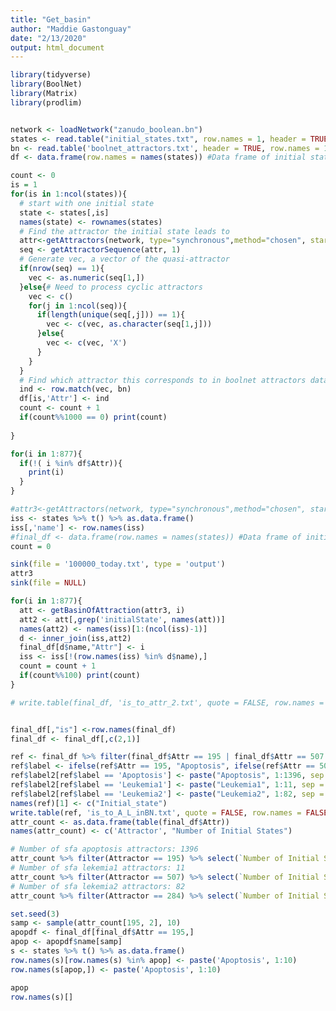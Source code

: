 ```yaml
---
title: "Get_basin"
author: "Maddie Gastonguay"
date: "2/13/2020"
output: html_document
---
```


```r
library(tidyverse)
library(BoolNet)
library(Matrix)
library(prodlim)


network <- loadNetwork("zanudo_boolean.bn")
states <- read.table("initial_states.txt", row.names = 1, header = TRUE) %>%t() %>%as.data.frame() # Dataframe of initial states
bn <- read.table('boolnet_attractors.txt', header = TRUE, row.names = 1) # Dataframe of attractors resulting from initial states
df <- data.frame(row.names = names(states)) #Data frame of initial states and corresponding attractors
```


<!-- ```{r} -->
<!-- count <- 0 -->
<!-- for(is in 1:ncol(states)){ -->
<!--   # start with one initial state -->
<!--   state <- states[,is] -->
<!--   names(state) <- rownames(states) -->
<!--   # Find the attractor the initial state leads to -->
<!--   attr<-getAttractors(network, type="synchronous",method="chosen", startStates=list(state),returnTable = TRUE) -->
<!--   sink('basins_of_boolean/temp.txt') -->
<!--   print(attr) -->
<!--   sink(file = NULL) -->

<!--   # Read in attractor and manipulate to get it as a vector -->
<!--   lines <- readLines('basins_of_boolean/temp.txt') -->
<!--   n = 1 -->
<!--   l <- list() -->
<!--   i = 1 -->
<!--   for(line in lines){ -->
<!--     if(substr(trimws(line), 1,1) == '1' | substr(trimws(line), 1,1) =='0'){ -->
<!--       t <- unlist(strsplit(trimws(lines[n]), " "))[1] -->
<!--       l[i] <- t -->
<!--       i = i +1 -->
<!--     } -->
<!--     n = n + 1 -->
<!--   } -->

<!--   # Generate vec, a vector of the quasi-attractor -->
<!--   if(length(l) == 1){ -->
<!--     vec <- as.numeric(unlist(strsplit(as.character(l[1]), ""))) -->
<!--   }else{# Need to process cyclic attractors -->
<!--     vec <- c() -->
<!--     for(j in 1:60){ -->
<!--       temp <- c() -->
<!--       for(k in 1:length(l)){ -->
<!--         l2 <- as.numeric(unlist(strsplit(as.character(l[k]), ""))) -->
<!--         temp <- c(temp, l2[j]) -->
<!--       } -->
<!--       if(length(unique(temp)) == 1){ -->
<!--         vec <- c(vec, as.character(temp[1])) -->
<!--       }else{ -->
<!--         vec <- c(vec, 'X') -->
<!--       } -->
<!--     } -->

<!--   # Find which attractor this corresponds to in boolnet attractors dataframe -->
<!--   ind <- row.match(vec, bn) -->
<!--   if(is.na(ind)) ind <- 'ERROR' -->
<!--   df[is,'Attr'] <- ind -->
<!--   count <- count + 1 -->
<!--   if(count%%1000 == 0) print(count) -->
<!--   } -->
<!-- } -->

<!-- ``` -->
```r
count <- 0
is = 1
for(is in 1:ncol(states)){
  # start with one initial state
  state <- states[,is]
  names(state) <- rownames(states)
  # Find the attractor the initial state leads to
  attr<-getAttractors(network, type="synchronous",method="chosen", startStates=list(state),returnTable = TRUE)
  seq <- getAttractorSequence(attr, 1)
  # Generate vec, a vector of the quasi-attractor
  if(nrow(seq) == 1){
    vec <- as.numeric(seq[1,])
  }else{# Need to process cyclic attractors
    vec <- c()
    for(j in 1:ncol(seq)){
      if(length(unique(seq[,j])) == 1){
        vec <- c(vec, as.character(seq[1,j]))
      }else{
        vec <- c(vec, 'X')
      }
    }
  }
  # Find which attractor this corresponds to in boolnet attractors dataframe
  ind <- row.match(vec, bn)
  df[is,'Attr'] <- ind
  count <- count + 1
  if(count%%1000 == 0) print(count)
  
}
```

```r
for(i in 1:877){
  if(!( i %in% df$Attr)){
    print(i)
  }
}
```


```r
#attr3<-getAttractors(network, type="synchronous",method="chosen", startStates=states,returnTable = TRUE)
iss <- states %>% t() %>% as.data.frame()
iss[,'name'] <- row.names(iss)
#final_df <- data.frame(row.names = names(states)) #Data frame of initial states and corresponding attractors
count = 0

sink(file = '100000_today.txt', type = 'output')
attr3
sink(file = NULL)

for(i in 1:877){
  att <- getBasinOfAttraction(attr3, i)
  att2 <- att[,grep('initialState', names(att))]
  names(att2) <- names(iss)[1:(ncol(iss)-1)]
  d <- inner_join(iss,att2)
  final_df[d$name,"Attr"] <- i
  iss <- iss[!(row.names(iss) %in% d$name),]
  count = count + 1
  if(count%%100) print(count)
}

# write.table(final_df, 'is_to_attr_2.txt', quote = FALSE, row.names = TRUE)


final_df[,"is"] <-row.names(final_df)
final_df <- final_df[,c(2,1)]

ref <- final_df %>% filter(final_df$Attr == 195 | final_df$Attr == 507 | final_df$Attr == 284)
ref$label <- ifelse(ref$Attr == 195, "Apoptosis", ifelse(ref$Attr == 507, "Leukemia1", "Leukemia2"))
ref$label2[ref$label == 'Apoptosis'] <- paste("Apoptosis", 1:1396, sep = "_")
ref$label2[ref$label == 'Leukemia1'] <- paste("Leukemia1", 1:11, sep = "_")
ref$label2[ref$label == 'Leukemia2'] <- paste("Leukemia2", 1:82, sep = "_")
names(ref)[1] <- c("Initial_state")
write.table(ref, 'is_to_A_L_inBN.txt', quote = FALSE, row.names = FALSE)
attr_count <- as.data.frame(table(final_df$Attr))
names(attr_count) <- c('Attractor', "Number of Initial States")

# Number of sfa apoptosis attractors: 1396
attr_count %>% filter(Attractor == 195) %>% select(`Number of Initial States`)
# Number of sfa lekemia1 attractors: 11
attr_count %>% filter(Attractor == 507) %>% select(`Number of Initial States`)
# Number of sfa lekemia2 attractors: 82
attr_count %>% filter(Attractor == 284) %>% select(`Number of Initial States`)


```

```r
set.seed(3)
samp <- sample(attr_count[195, 2], 10)
apopdf <- final_df[final_df$Attr == 195,]
apop <- apopdf$name[samp]
s <- states %>% t() %>% as.data.frame()
row.names(s)[row.names(s) %in% apop] <- paste('Apoptosis', 1:10)
row.names(s[apop,]) <- paste('Apoptosis', 1:10)

apop
row.names(s)[]

```


